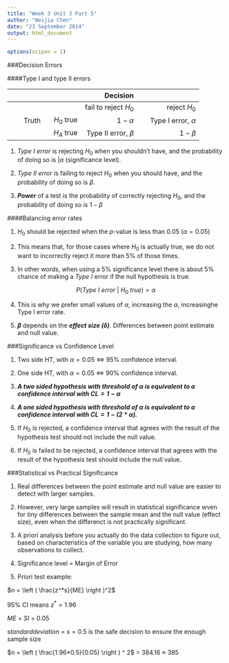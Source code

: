```yaml
---
title: "Week 3 Unit 3 Part 5"
author: "Weijia Chen"
date: "23 September 2014"
output: html_document
---
```


```r
options(scipen = 1)
```

###Decision Errors

####Type I and type II errors

|               |               |               Decision                          |
|--------------:|--------------:|----------------------:|------------------------:|
|               |               |fail to reject $H_{0}$ |    reject $H_{0}$       |
|     Truth     |$H_{0}$ true   |     $1 - \alpha$      |Type I error, $\alpha$   |
|               |$H_{A}$ true   |Type II error, $\beta$ |    $1 - \beta$          |

1. $Type \ I \ error$ is rejecting $H_{0}$ when you shouldn't have, and the probability of doing so is $|\alpha$ (significance level).

2. $Type \ II \ error$ is failing to reject $H_{0}$ when you should have, and the probability of doing so is $\beta$.

3. ***Power*** of a test is the probability of correctly rejecting $H_{0}$, and the probability of doing so is $1 - \beta$

####Balancing error rates

1. $H_{0}$ should be rejected when the $p$-value is less than 0.05 ($\alpha = 0.05$)

2. This means that, for those cases where $H_{0}$ is actually true, we do not want to incorrectly reject it more than 5% of those times.

3. In other words, when using a 5% significance level there is about 5% chance of making a $Type \ I$ error if the null hypothesis is true. 

$$P \left( Type \ I \ error \ | \ H_{0} \ true \right ) = \alpha$$

4. This is why we prefer small values of $\alpha$, increasing the $\alpha$, increasinghe Type I error rate.

5. ***$\beta$*** depends on the ***effect size $\left (\delta \right )$***. Differences between point estimate and null value.

###Significance vs Confidence Level

1. Two side HT, with $\alpha = 0.05$ $\Leftrightarrow$ 95% confidence interval.

2. One side HT, with $\alpha = 0.05$ $\Leftrightarrow$ 90% confidence interval.

3. ***A two sided hypothesis with threshold of $\alpha$ is equivalent to a confidence interval with $CL = 1- \alpha$***

4. ***A one sided hypothesis with threshold of $\alpha$ is equivalent to a confidence interval with $CL = 1 - \left ( 2 * \alpha \right )$.*** 

5. If $H_{0}$ is rejected, a confidence interval that agrees with the result of the hypothesis test should not include the null value.

6. If $H_{0}$ is failed to be rejected, a confidence interval that agrees with the result of the hypothesis test should include the null value.

###Statistical vs Practical Significance

1. Real differences between the point estimate and null value are easier to detect with larger samples.

2. However, very large samples will result in statistical significance wven for tiny differences between the sample mean and the null value (effect size), even when the differenct is not practically significant.

3. A priori analysis before you actually do the data collection to figure out, based on characteristics of the variable you are studying, how many observations to collect. 

4. Significance level = Margin of Error

5. Priori test example:

$n = \left ( \frac{z^*s}{ME} \right )^2$

95% CI means $z^* = 1.96$

$ME$ = $SI$ = 0.05

$standard deviation$ = $s = 0.5$ is the safe decision to ensure the enough sample size

$n = \left ( \frac{1.96*0.5}{0.05} \right ) ^ 2$ = 384.16 $\approx$ 385